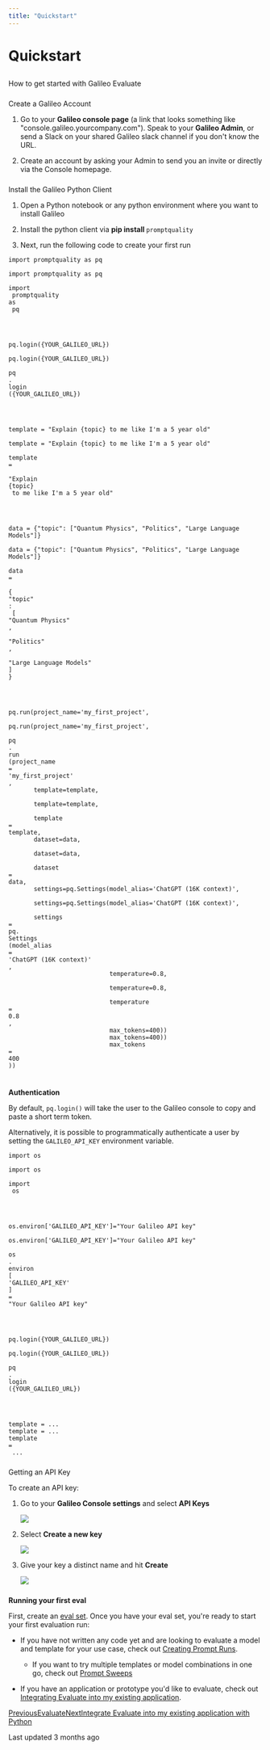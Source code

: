 ```yaml
---
title: "Quickstart"
---
```


# Quickstart

## 

[](#how-to-get-started-with-galileo-evaluate)

How to get started with Galileo Evaluate

### 

[](#create-a-galileo-account)

Create a Galileo Account

1.  Go to your **Galileo console page** (a link that looks something like "console.galileo.yourcompany.com"). Speak to your **Galileo Admin**, or send a Slack on your shared Galileo slack channel if you don't know the URL.
    
2.  Create an account by asking your Admin to send you an invite or directly via the Console homepage.
    

### 

[](#install-the-galileo-python-client)

Install the Galileo Python Client

1.  Open a Python notebook or any python environment where you want to install Galileo
    
2.  Install the python client via <strong class="font-bold">pip install </strong><code class="py-[1px] px-1.5 min-w-[1.625rem] inline-flex justify-center items-center ring-1 ring-inset ring-dark/1 bg-dark/[0.06] rounded text-dark/8 dark:ring-light/1 dark:bg-light/1 dark:text-light/7 text-[.875em] leading-[calc(max(1.20em,1.25rem))]">promptquality</code>
    
3.  Next, run the following code to create your first run
    

```
import promptquality as pq

import promptquality as pq

import
 promptquality 
as
 pq




pq.login({YOUR_GALILEO_URL})

pq.login({YOUR_GALILEO_URL})

pq
.
login
({YOUR_GALILEO_URL})




template = "Explain {topic} to me like I'm a 5 year old"

template = "Explain {topic} to me like I'm a 5 year old"

template 
=
 
"Explain 
{topic}
 to me like I'm a 5 year old"




data = {"topic": ["Quantum Physics", "Politics", "Large Language Models"]}

data = {"topic": ["Quantum Physics", "Politics", "Large Language Models"]}

data 
=
 
{
"topic"
:
 [
"Quantum Physics"
,
 
"Politics"
,
 
"Large Language Models"
]
}




pq.run(project_name='my_first_project',

pq.run(project_name='my_first_project',

pq
.
run
(project_name
=
'my_first_project'
,
       template=template,

       template=template,

       template
=
template,
       dataset=data,

       dataset=data,

       dataset
=
data,
       settings=pq.Settings(model_alias='ChatGPT (16K context)',

       settings=pq.Settings(model_alias='ChatGPT (16K context)',

       settings
=
pq.
Settings
(model_alias
=
'ChatGPT (16K context)'
,
                            temperature=0.8,

                            temperature=0.8,

                            temperature
=
0.8
,
                            max_tokens=400)) 
                            max_tokens=400)) 
                            max_tokens
=
400
))
 
```

### 

[](#authentication)

**Authentication**

By default, <code class="py-[1px] px-1.5 min-w-[1.625rem] inline-flex justify-center items-center ring-1 ring-inset ring-dark/1 bg-dark/[0.06] rounded text-dark/8 dark:ring-light/1 dark:bg-light/1 dark:text-light/7 text-[.875em] leading-[calc(max(1.20em,1.25rem))]">pq.login()</code> will take the user to the Galileo console to copy and paste a short term token.

Alternatively, it is possible to programmatically authenticate a user by setting the <code class="py-[1px] px-1.5 min-w-[1.625rem] inline-flex justify-center items-center ring-1 ring-inset ring-dark/1 bg-dark/[0.06] rounded text-dark/8 dark:ring-light/1 dark:bg-light/1 dark:text-light/7 text-[.875em] leading-[calc(max(1.20em,1.25rem))]">GALILEO_API_KEY</code> environment variable.

```
import os

import os

import
 os




os.environ['GALILEO_API_KEY']="Your Galileo API key"

os.environ['GALILEO_API_KEY']="Your Galileo API key"

os
.
environ
[
'GALILEO_API_KEY'
]
=
"Your Galileo API key"




pq.login({YOUR_GALILEO_URL})

pq.login({YOUR_GALILEO_URL})

pq
.
login
({YOUR_GALILEO_URL})




template = ...
template = ...
template 
=
 ...
```

### 

[](#getting-an-api-key)

Getting an API Key

To create an API key:

1.  Go to your **Galileo Console settings** and select **API Keys**
    
    ![](https://docs.rungalileo.io/~gitbook/image?url=https%3A%2F%2F1924900477-files.gitbook.io%2F%7E%2Ffiles%2Fv0%2Fb%2Fgitbook-x-prod.appspot.com%2Fo%2Fspaces%252F4jVWiQpRqmi04OnqZmn2%252Fuploads%252FThJQIf8Y0tjYd67Ns0Cg%252FScreenshot%25202024-03-27%2520at%25202.41.06%25E2%2580%25AFPM.png%3Falt%3Dmedia%26token%3D5548a1a3-6ad7-4f29-85d1-a8abefb87593&width=768&dpr=4&quality=100&sign=e2ab531e&sv=1)
    
2.  Select **Create a new key**
    
    ![](https://docs.rungalileo.io/~gitbook/image?url=https%3A%2F%2F1924900477-files.gitbook.io%2F%7E%2Ffiles%2Fv0%2Fb%2Fgitbook-x-prod.appspot.com%2Fo%2Fspaces%252F4jVWiQpRqmi04OnqZmn2%252Fuploads%252FVA688mTRoqAh1nhPfS1Q%252Fimage.png%3Falt%3Dmedia%26token%3D1a77c740-4d1f-4780-a1e6-a18713fd5187&width=768&dpr=4&quality=100&sign=be13a22a&sv=1)
    
3.  Give your key a distinct name and hit **Create**
    
    ![](https://docs.rungalileo.io/~gitbook/image?url=https%3A%2F%2F1924900477-files.gitbook.io%2F%7E%2Ffiles%2Fv0%2Fb%2Fgitbook-x-prod.appspot.com%2Fo%2Fspaces%252F4jVWiQpRqmi04OnqZmn2%252Fuploads%252FOq86yJEy2QU7QB54sdSj%252Fimage.png%3Falt%3Dmedia%26token%3D19892d72-f61f-4ecf-90e0-04b03f2f94a8&width=768&dpr=4&quality=100&sign=45145836&sv=1)
    

### 

[](#running-your-first-eval)

**Running your first eval**

First, create an [eval set](/galileo/gen-ai-studio-products/galileo-evaluate/how-to/creating-an-evaluation-set). Once you have your eval set, you're ready to start your first evaluation run:

*   If you have not written any code yet and are looking to evaluate a model and template for your use case, check out [Creating Prompt Runs](/galileo/gen-ai-studio-products/galileo-evaluate/quickstart/getting-started).
    
    *   If you want to try multiple templates or model combinations in one go, check out [Prompt Sweeps](/galileo/gen-ai-studio-products/galileo-evaluate/how-to/prompt-sweeps)
        
    
*   If you have an application or prototype you'd like to evaluate, check out [Integrating Evaluate into my existing application](/galileo/gen-ai-studio-products/galileo-evaluate/quickstart/integrating-evaluate-into-my-existing-application).
    

[PreviousEvaluate](/galileo/gen-ai-studio-products/galileo-evaluate)[NextIntegrate Evaluate into my existing application with Python](/galileo/gen-ai-studio-products/galileo-evaluate/quickstart/integrating-evaluate-into-my-existing-application)

Last updated 3 months ago
